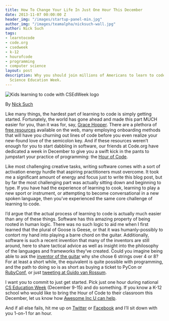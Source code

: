 ```yaml
---
title: How To Change Your Life In Just One Hour This December
date: 2013-11-07 00:00:00 Z
header_img: "/images/startup-panel-min.jpg"
author_img: "/images/teamalpha/nicksuch-wall.jpg"
author: Nick Such
tags:
- learntocode
- code.org
- csedweek
- k-12
- hourofcode
- programming
- computer science
layout: post
description: Why you should join millions of Americans to learn to code during Computer
  Science Education Week.
---
```


<img src="/images/blog/hour-of-code-promo.jpg" alt="Kids learning to code with CSEdWeek logo" />

By [Nick Such](https://plus.google.com/+NickSuch/)

Like many things, the hardest part of learning to code is simply getting started. Fortunately, the world has gone ahead and made this part MUCH easier for you, than it was for, say, [Grace Hopper](http://en.wikipedia.org/wiki/Grace_Hopper). There are a plethora of [free resources](http://www.codecademy.com/) available on the web, many employing onboarding methods that will have you churning out lines of code before you even realize your new-found love of the semicolon key. And if these resources weren’t enough for you to start dabbling in software, our friends at Code.org have dedicated a week in December to give you a swift kick in the pants to jumpstart your practice of programming: the [Hour of Code](http://code.org/hourofcode).

<!--more-->

Like most challenging creative tasks, writing software comes with a sort of activation energy hurdle that aspiring practitioners must overcome. It took me a significant amount of energy and focus just to write this blog post, but by far the most challenging part was actually sitting down and beginning to type. If you have had the experience of learning to cook, learning to play a new sport or instrument, or attempting to become conversational in a new spoken language, then you’ve experienced the same core challenge of learning to code. 

I’d argue that the actual process of learning to code is actually much easier than any of these things. Software has this amazing property of being rooted in human logic. There was no such logic to aid me when I first learned that the plural of Goose is Geese, or that it was humanly-possibly to contort my hand into playing a barre chord on the guitar. Additionally, software is such a recent invention that many of the inventors are still around, here to share tactical advice as well as insight into the philosophy of the languages and frameworks they’ve created. Could you imagine being able to ask the [inventor of the guitar](http://en.wikipedia.org/wiki/Guitar#History) why she chose 6 strings over 4 or 8? For at least a short while, the equivalent is quite possible with programming, and the path to doing so is as short as buying a ticket to PyCon or [RubyConf](http://rubyconf.org/), or just [tweeting at Guido van Rossum](https://twitter.com/gvanrossum).

I want you to commit to just get started. Pick just one hour during national [CS Education Week](http://csedweek.org/) (December 9-15) and do something. If you know a K-12 school who would like to bring the Hour of Code to their classroom this December, let us know how [Awesome Inc U can help](http://awesomeincu.com/hourofcode.html).

And if all else fails, hit me up on [Twitter](https://twitter.com/aerosuch) or [Facebook](https://www.facebook.com/nicksuch) and I’ll sit down with you 1-on-1 for an hour.